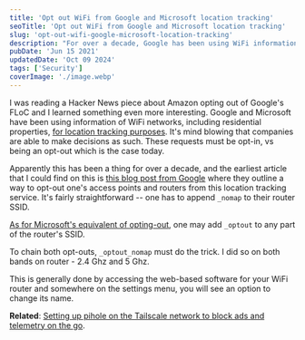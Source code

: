 ```yaml
---
title: 'Opt out WiFi from Google and Microsoft location tracking'
seoTitle: 'Opt out WiFi from Google and Microsoft location tracking'
slug: 'opt-out-wifi-google-microsoft-location-tracking'
description: "For over a decade, Google has been using WiFi information for location tracking purposes. Learn how to opt out from Google's and Microsoft's."
pubDate: 'Jun 15 2021'
updatedDate: 'Oct 09 2024'
tags: ['Security']
coverImage: './image.webp'
---
```


I was reading a Hacker News piece about Amazon opting out of Google's FLoC and I learned something even more interesting. Google and Microsoft have been using information of WiFi networks, including residential properties, [for location tracking purposes](https://news.ycombinator.com/item?id=27516231). It's mind blowing that companies are able to make decisions as such. These requests must be opt-in, vs being an opt-out which is the case today.

Apparently this has been a thing for over a decade, and the earliest article that I could find on this is [this blog post from Google](https://googleblog.blogspot.com/2011/11/greater-choice-for-wireless-access.html) where they outline a way to opt-out one's access points and routers from this location tracking service. It's fairly straightforward -- one has to append `_nomap` to their router SSID.

[As for Microsoft's equivalent of opting-out](https://superuser.com/a/1202168), one may add `_optout` to any part of the router's SSID.

To chain both opt-outs, `_optout_nomap` must do the trick. I did so on both bands on router - 2.4 Ghz and 5 Ghz.

This is generally done by accessing the web-based software for your WiFi router and somewhere on the settings menu, you will see an option to change its name.

**Related**: [Setting up pihole on the Tailscale network to block ads and telemetry on the go](https://www.arun.blog/post/pi-hole-on-tailscale/).
